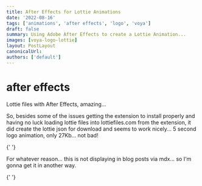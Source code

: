 ```yaml
---
title: After Effects for Lottie Animations
date: '2022-08-16'
tags: ['animations', 'after effects', 'logo', 'voya']
draft: false
summary: Using Adobe After Effects to create a Lottie Animation...
images: [voya-logo-lottie]
layout: PostLayout
canonicalUrl:
authors: ['default']
---
```


# after effects

Lottie files with After Effects, amazing...

So, besides some of the issues getting the extension to install properly and having no luck loading lottie files into lottiefiles.com from the extension, it did create the lottie json for download and seems to work nicely... 5 second logo animation, only 27Kb... not bad!

{' '}

For whatever reason... this is not displaying in blog posts via mdx... so I'm gonna get it in another way.

{' '}
